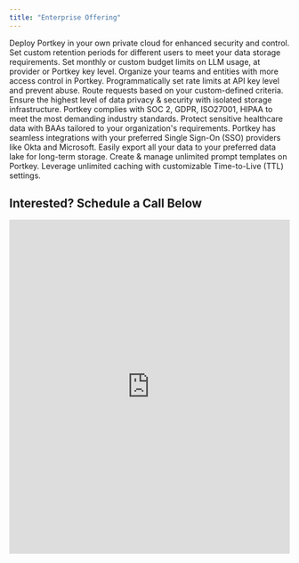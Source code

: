 ```yaml
---
title: "Enterprise Offering"
---
```


<CardGroup columns={3}>

  <Card icon="cloud" title="Private Cloud Deployments">
    Deploy Portkey in your own private cloud for enhanced security and control.
  </Card>

  <Card icon="calendar-days" title="Custom Retention Periods">
    Set custom retention periods for different users to meet your data storage requirements.
  </Card>

  <Card icon="credit-card" title="Budget Limits on Keys">
    Set monthly or custom budget limits on LLM usage, at provider or Portkey key level.
  </Card>

  <Card icon="folder" title="Org Management">
    Organize your teams and entities with more access control in Portkey.
  </Card>

  <Card icon="stopwatch" title="Custom Rate Limits">
    Programmatically set rate limits at API key level and prevent abuse.
  </Card>

  <Card icon="traffic-light" title="Advanced Routing">
    Route requests based on your custom-defined criteria.
  </Card>

  <Card icon="database" title="Data Isolation">
    Ensure the highest level of data privacy & security with isolated storage infrastructure.
  </Card>

  <Card icon="book-bookmark" title="Compliances & Certificates">
    Portkey complies with SOC 2, GDPR, ISO27001, HIPAA to meet the most demanding industry standards.
  </Card>

  <Card icon="handshake" title="Custom BAAs">
    Protect sensitive healthcare data with BAAs tailored to your organization's requirements.
  </Card>

  <Card icon="lock" title="SSO Integrations">
    Portkey has seamless integrations with your preferred Single Sign-On (SSO) providers like Okta and Microsoft.
  </Card>

  <Card icon="snowflake" title="Export to Data Lakes">
    Easily export all your data to your preferred data lake for long-term storage.
  </Card>

  <Card icon="infinity" title="Unlimited Prompts">
    Create & manage unlimited prompt templates on Portkey.
  </Card>

  <Card icon="stopwatch" title="Unlimited Cache TTL">
    Leverage unlimited caching with customizable Time-to-Live (TTL) settings.
  </Card>

</CardGroup>

## Interested? Schedule a Call Below

<iframe
  src="https://calendly.com/rohit-portkey/noam"
  width="100%"
  height="600"
  frameBorder="0"
  allow="fullscreen; clipboard-write; encrypted-media; picture-in-picture"
  allowFullScreen
></iframe>

